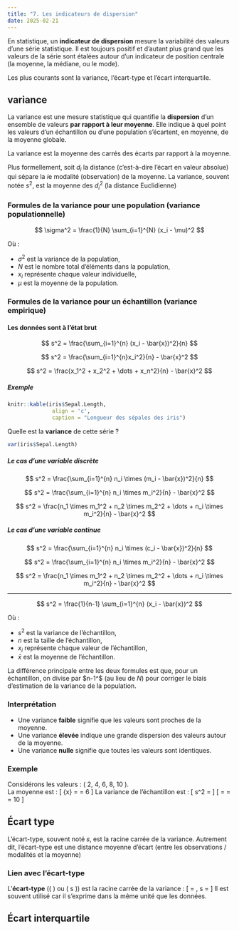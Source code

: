 ```yaml
---
title: "7. Les indicateurs de dispersion"
date: 2025-02-21
---
```


En statistique, un **indicateur de dispersion** mesure la variabilité des valeurs d’une série statistique. Il est toujours positif et d’autant plus grand que les valeurs de la série sont étalées autour d’un indicateur de position centrale (la moyenne, la médiane, ou le mode).

Les plus courants sont la variance, l'écart-type et l'écart interquartile.

## variance

La variance est une mesure statistique qui quantifie la **dispersion** d'un ensemble de valeurs **par rapport à leur moyenne**. Elle indique à quel point les valeurs d'un échantillon ou d'une population s'écartent, en moyenne, de la moyenne globale.

::: {.callout-tip}
La variance est la moyenne des carrés des écarts par rapport à la moyenne.
:::

Plus formellement, soit $d_i$ la distance (c'est-à-dire l'écart en valeur absolue) qui sépare la $i$e modalité (observation) de la moyenne. La variance, souvent notée $s^2$, est la moyenne des $d_i^2$  (la distance Euclidienne) 

### Formules de la variance pour une population (variance populationnelle)

$$
\sigma^2 = \frac{1}{N} \sum_{i=1}^{N} (x_i - \mu)^2
$$

Où :

- $\sigma^2$ est la variance de la population,
- $N$ est le nombre total d'éléments dans la population,
- $x_i$ représente chaque valeur individuelle,
- $\mu$ est la moyenne de la population.

### Formules de la variance pour un échantillon (variance empirique)

#### Les données sont à l'**état brut**

$$
s^2 = \frac{\sum_{i=1}^{n} (x_i - \bar{x})^2}{n}  
$$

$$
s^2 = \frac{\sum_{i=1}^{n}x_i^2}{n} - \bar{x}^2
$$

$$
s^2 = \frac{x_1^2 + x_2^2 + \dots + x_n^2}{n} - \bar{x}^2
$$

##### Exemple

```r
knitr::kable(iris$Sepal.Length,
              align = 'c',
              caption = "Longueur des sépales des iris")
```

Quelle est la **variance** de cette série ?

```r
var(iris$Sepal.Length)
```


##### Le cas d'une variable discrète

$$
s^2 = \frac{\sum_{i=1}^{n} n_i \times (m_i - \bar{x})^2}{n}  
$$

$$
s^2 = \frac{\sum_{i=1}^{n} n_i \times m_i^2}{n} - \bar{x}^2
$$

$$
s^2 = \frac{n_1 \times m_1^2 + n_2 \times m_2^2 + \dots + n_i \times m_i^2}{n} - \bar{x}^2
$$

##### Le cas d'une variable continue

$$
s^2 = \frac{\sum_{i=1}^{n} n_i \times (c_i - \bar{x})^2}{n}  
$$

$$
s^2 = \frac{\sum_{i=1}^{n} n_i \times m_i^2}{n} - \bar{x}^2
$$

$$
s^2 = \frac{n_1 \times m_1^2 + n_2 \times m_2^2 + \dots + n_i \times m_i^2}{n} - \bar{x}^2
$$

---

$$
s^2 = \frac{1}{n-1} \sum_{i=1}^{n} (x_i - \bar{x})^2
$$

Où :

- $s^2$ est la variance de l’échantillon,
- $n$ est la taille de l’échantillon,
- $x_i$ représente chaque valeur de l’échantillon,
- $\bar{x}$ est la moyenne de l’échantillon.

La différence principale entre les deux formules est que, pour un échantillon, on divise par $n-1^$ (au lieu de $N$) pour corriger le biais d’estimation de la variance de la population.

### Interprétation

- Une variance **faible** signifie que les valeurs sont proches de la moyenne.
- Une variance **élevée** indique une grande dispersion des valeurs autour de la moyenne.
- Une variance **nulle** signifie que toutes les valeurs sont identiques.

### Exemple

Considérons les valeurs : \( 2, 4, 6, 8, 10 \).  
La moyenne est :
\[
\bar{x} = \frac{2+4+6+8+10}{5} = 6
\]
La variance de l’échantillon est :
\[
s^2 = \frac{(2-6)^2 + (4-6)^2 + (6-6)^2 + (8-6)^2 + (10-6)^2}{5-1}
\]
\[
= \frac{16 + 4 + 0 + 4 + 16}{4} = \frac{40}{4} = 10
\]

## Écart type

L’écart-type, souvent noté 𝑠, est la racine carrée de la variance. Autrement dit, l’écart-type est une distance moyenne d’écart (entre les observations / modalités et la moyenne)

### **Lien avec l'écart-type**
L’**écart-type** (\( \sigma \) ou \( s \)) est la racine carrée de la variance :
\[
\sigma = \sqrt{\sigma^2}, \quad s = \sqrt{s^2}
\]
Il est souvent utilisé car il s’exprime dans la même unité que les données.

## Écart interquartile
